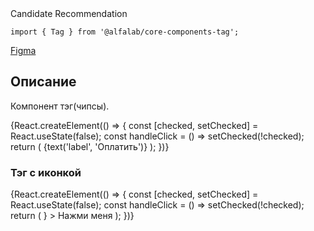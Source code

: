 



<Meta title='Компоненты|Tag' component={Tag} />

<Title>
    Tag ({name}@{version})
</Title>

<Status>
  Candidate Recommendation
</Status>

```tsx
import { Tag } from '@alfalab/core-components-tag';
```

<Design>
  <a href="https://www.figma.com/file/hqSP3L6qu8UcL3sf18Su1M/Web-Components?node-id=214%3A1873">Figma</a>
</Design>

## Описание

Компонент тэг(чипсы).

<Story name='Песочница'>
    {React.createElement(() => {
        const [checked, setChecked] = React.useState(false);
        const handleClick = () => setChecked(!checked);
        return (
            <Tag
                size={select('size', SIZES, 'm')}
                checked={checked}
                onClick={handleClick}
            >
                {text('label', 'Оплатить')}
            </Tag>
        );
    })}
</Story>

<Props of={Tag} />

### Тэг с иконкой

<Preview>
    {React.createElement(() => {
        const [checked, setChecked] = React.useState(false);
        const handleClick = () => setChecked(!checked);
        return (
            <Tag
                checked={checked}
                onClick={handleClick}
                rightAddons={<Icon />}
            >
                Нажми меня
            </Tag>
        );
    })}
</Preview>
